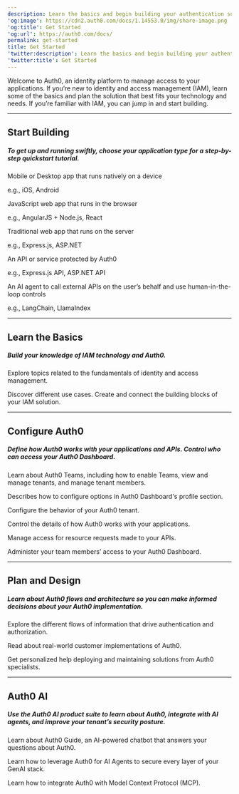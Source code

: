 ```yaml
---
description: Learn the basics and begin building your authentication solution.
'og:image': https://cdn2.auth0.com/docs/1.14553.0/img/share-image.png
'og:title': Get Started
'og:url': https://auth0.com/docs/
permalink: get-started
title: Get Started
'twitter:description': Learn the basics and begin building your authentication solution.
'twitter:title': Get Started
---
```


<AuthDocsPipeline activeId="get-started"/>

Welcome to Auth0, an identity platform to manage access to your applications. If you’re new to identity and access management (IAM), learn some of the basics and plan the solution that best fits your technology and needs. If you’re familiar with IAM, you can jump in and start building.

---

## Start Building

##### To get up and running swiftly, choose your application type for a step-by-step quickstart tutorial.

<Card title="Native/Mobile App" href="/docs/quickstart/native">

Mobile or Desktop app that runs natively on a device

e.g., iOS, Android

</Card><Card title="Single Page App" href="/docs/quickstart/spa">

JavaScript web app that runs in the browser

e.g., AngularJS + Node.js, React

</Card><Card title="Regular Web App" href="/docs/quickstart/webapp">

Traditional web app that runs on the server

e.g., Express.js, ASP.NET

</Card><Card title="Backend/API" href="/docs/quickstart/backend">

An API or service protected by Auth0

e.g., Express.js API, ASP.NET API

</Card><Card title="AI Agent" href="https://auth0.com/ai/docs">

An AI agent to call external APIs on the user’s behalf and use human-in-the-loop controls

e.g., LangChain, LlamaIndex

</Card>

---

## Learn the Basics

##### Build your knowledge of IAM technology and Auth0.

<Card title="Identity Fundamentals" href="/docs/get-started/identity-fundamentals">

Explore topics related to the fundamentals of identity and access management.

</Card><Card title="Auth0 Overview" href="/docs/get-started/auth0-overview">

Discover different use cases. Create and connect the building blocks of your IAM solution.

</Card>

---

## Configure Auth0

##### Define how Auth0 works with your applications and APIs. Control who can access your Auth0 Dashboard.

<Card title="Auth0 Teams" href="/docs/get-started/auth0-teams">

Learn about Auth0 Teams, including how to enable Teams, view and manage tenants, and manage tenant members.

</Card><Card title="Dashboard Profile" href="/docs/get-started/dashboard-profile">

Describes how to configure options in Auth0 Dashboard's profile section.

</Card><Card title="Tenant Settings" href="/docs/get-started/tenant-settings">

Configure the behavior of your Auth0 tenant.

</Card><Card title="Applications in Auth0" href="/docs/get-started/applications">

Control the details of how Auth0 works with your applications.

</Card><Card title="APIs" href="/docs/get-started/apis">

Manage access for resource requests made to your APIs.

</Card><Card title="Manage Dashboard Access" href="/docs/get-started/manage-dashboard-access">

Administer your team members’ access to your Auth0 Dashboard.

</Card>

---

## Plan and Design

##### Learn about Auth0 flows and architecture so you can make informed decisions about your Auth0 implementation.

<Card title="Authentication and Authorization Flows" href="/docs/get-started/authentication-and-authorization-flow">

Explore the different flows of information that drive authentication and authorization.

</Card><Card title="Architecture Scenarios" href="/docs/get-started/architecture-scenarios">

Read about real-world customer implementations of Auth0.

</Card><Card title="Professional Services" href="/docs/get-started/professional-services">

Get personalized help deploying and maintaining solutions from Auth0 specialists.

</Card>

---

## Auth0 AI

##### Use the Auth0 AI product suite to learn about Auth0, integrate with AI agents, and improve your tenant’s security posture.

<Card title="Auth0 Guide" href="/docs/get-started/auth0-guide">

Learn about Auth0 Guide, an AI-powered chatbot that answers your questions about Auth0.

</Card><Card title="Auth0 for AI Agents" href="/docs/get-started/auth-for-genai">

Learn how to leverage Auth0 for AI Agents to secure every layer of your GenAI stack.

</Card><Card title="Auth0 Model Context Protocol (MCP) Server" href="/docs/get-started/auth0-mcp-server">

Learn how to integrate Auth0 with Model Context Protocol (MCP).

</Card>
